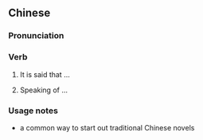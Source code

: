 {{also|话说}}
==Chinese==
{{zh-forms|s=话说}}

===Pronunciation===
{{zh-pron
|m=huàshuō
|c=waa6 syut3
|mn=ōe-soeh/ōe-seh
|cat=v
}}

===Verb===
{{zh-verb}}

# {{lb|zh|literary}} It is said that ...
# {{lb|zh|literary}} Speaking of ...

===Usage notes===
* a common way to start out traditional Chinese novels